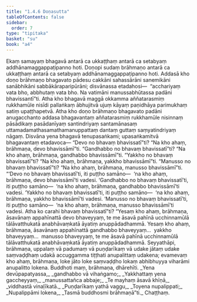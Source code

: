 ```yaml
---
title: "1.4.6 Doṇasutta"
tableOfContents: false
sidebar:
  order: 7
type: "tipitaka"
basket: "su"
book: "a4"
---
```



<DynamicBreadcrumb />

<Division number="36" book="a4">

<Paragraph number="247" book="a4">
Ekaṃ samayaṃ bhagavā antarā ca ukkaṭṭhaṃ antarā ca setabyaṃ addhānamaggappaṭipanno hoti. Doṇopi sudaṃ brāhmaṇo antarā ca ukkaṭṭhaṃ antarā ca setabyaṃ addhānamaggappaṭipanno hoti. Addasā kho doṇo brāhmaṇo bhagavato pādesu cakkāni sahassārāni sanemikāni sanābhikāni sabbākāraparipūrāni; disvānassa etadahosi—  “acchariyaṃ vata bho, abbhutaṃ vata bho. Na vatimāni manussabhūtassa padāni bhavissantī”ti. Atha kho bhagavā maggā okkamma aññatarasmiṃ rukkhamūle nisīdi pallaṅkaṃ ābhujitvā ujuṃ kāyaṃ paṇidhāya parimukhaṃ satiṃ upaṭṭhapetvā. Atha kho doṇo brāhmaṇo bhagavato padāni anugacchanto addasa bhagavantaṃ aññatarasmiṃ rukkhamūle nisinnaṃ pāsādikaṃ pasādanīyaṃ santindriyaṃ santamānasaṃ uttamadamathasamathamanuppattaṃ dantaṃ guttaṃ saṃyatindriyaṃ nāgaṃ. Disvāna yena bhagavā tenupasaṅkami; upasaṅkamitvā bhagavantaṃ etadavoca—
</Paragraph>

<Paragraph number="248" book="a4">
“Devo no bhavaṃ bhavissatī”ti? “Na kho ahaṃ, brāhmaṇa, devo bhavissāmī”ti. “Gandhabbo no bhavaṃ bhavissatī”ti? “Na kho ahaṃ, brāhmaṇa, gandhabbo bhavissāmī”ti. “Yakkho no bhavaṃ bhavissatī”ti? “Na kho ahaṃ, brāhmaṇa, yakkho bhavissāmī”ti. “Manusso no bhavaṃ bhavissatī”ti? “Na kho ahaṃ, brāhmaṇa, manusso bhavissāmī”ti.
</Paragraph>

<Paragraph number="249" book="a4">
“‘Devo no bhavaṃ bhavissatī’ti, iti puṭṭho samāno—  ‘na kho ahaṃ, brāhmaṇa, devo bhavissāmī’ti vadesi. ‘Gandhabbo no bhavaṃ bhavissatī’ti, iti puṭṭho samāno—  ‘na kho ahaṃ, brāhmaṇa, gandhabbo bhavissāmī’ti vadesi. ‘Yakkho no bhavaṃ bhavissatī’ti, iti puṭṭho samāno—  ‘na kho ahaṃ, brāhmaṇa, yakkho bhavissāmī’ti vadesi. ‘Manusso no bhavaṃ bhavissatī’ti, iti puṭṭho samāno—  ‘na kho ahaṃ, brāhmaṇa, manusso bhavissāmī’ti vadesi. Atha ko carahi bhavaṃ bhavissatī”ti?
</Paragraph>

<Paragraph number="250" book="a4">
“Yesaṃ kho ahaṃ, brāhmaṇa, āsavānaṃ appahīnattā devo bhaveyyaṃ, te me āsavā pahīnā ucchinnamūlā tālāvatthukatā anabhāvaṃkatā āyatiṃ anuppādadhammā. Yesaṃ kho ahaṃ, brāhmaṇa, āsavānaṃ appahīnattā gandhabbo bhaveyyaṃ…  yakkho bhaveyyaṃ…  manusso bhaveyyaṃ, te me āsavā pahīnā ucchinnamūlā tālāvatthukatā anabhāvaṃkatā āyatiṃ anuppādadhammā. Seyyathāpi, brāhmaṇa, uppalaṃ vā padumaṃ vā puṇḍarīkaṃ vā udake jātaṃ udake saṃvaḍḍhaṃ udakā accuggamma tiṭṭhati anupalittaṃ udakena; evamevaṃ kho ahaṃ, brāhmaṇa, loke jāto loke saṃvaḍḍho lokaṃ abhibhuyya viharāmi anupalitto lokena. Buddhoti maṃ, brāhmaṇa, dhārehīti.
</Paragraph>

<Paragraph number="251" type="verses" book="a4">
_Yena devūpapatyassa,_  
_gandhabbo vā vihaṅgamo;_  
_Yakkhattaṃ yena gaccheyyaṃ,_  
_manussattañca abbaje;_  
_Te mayhaṃ āsavā khīṇā,_  
_viddhastā vinaḷīkatā._  

</Paragraph>

<Paragraph number="252" type="verses" book="a4">
_Puṇḍarīkaṃ yathā vaggu,_  
_Toyena nupalippati;_  
_Nupalippāmi lokena,_  
_Tasmā buddhosmi brāhmaṇā”ti._  


</Paragraph>
</Division>

<Paragraph number="253" type="center" book="a4">
Chaṭṭhaṃ.
</Paragraph>